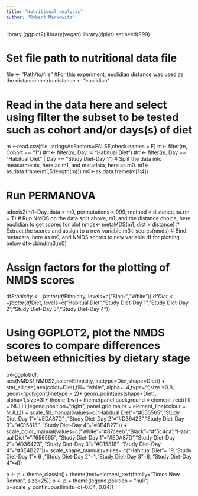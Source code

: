 ```yaml
---
title: "Nutritional analysis"
author: "Robert Markowitz"
---
```


library (ggplot2)
library(vegan)
library(dplyr)
set.seed(999)

# Set file path to nutritional data file 
file <- "Path/to/file"
#For this experiment, euclidian distance was used as the distance metric
distance <- "euclidian"

# Read in the data here and select using filter the subset to be tested such as cohort and/or days(s) of diet
m <-read.csv(file, stringsAsFactors=FALSE,check.names = F)
m<- filter(m, Cohort == "1")
#m<- filter(m, Day != "Habitual Diet")
#m<- filter(m, Day == "Habitual Diet" | Day == "Study Diet-Day 1")
# Split the data into measurments, here as m1, and metadata, here as m0.
m1<-as.data.frame(m[,5:length(m)])
m0<-as.data.frame(m[1:4])

# Run PERMANOVA 
adonis2(m1~Day, data = m0, permutations = 999, method = distance,na.rm = T) 
# Run NMDS on the data split above, m1, and the distance choice, here euclidian to get scores for plot
nmds<- metaMDS(m1, dist = distance)
# Extract the scores and assign to a new variable
m3<-scores(nmds)
# Bind metadata, here as m0, and NMDS scores to new variable df for plotting below
df<-cbind(m3,m0)

# Assign factors for the plotting of NMDS scores 
df$Ethnicity <- factor(df$Ethnicity, levels=c("Black","White"))
df$Diet <- factor(df$Diet, levels=c("Habitual Diet","Study Diet-Day 1","Study Diet-Day 2","Study Diet-Day 3","Study Diet-Day 4"))


# Using GGPLOT2, plot the NMDS scores to compare differences between ethnicities by dietary stage 

p<-ggplot(df, aes(NMDS1,NMDS2,color=Ethnicity,linetype=Diet,shape=Diet)) +
  stat_ellipse( aes(color=Diet),fill= "white", alpha= .4,type='t',size =0.8, geom="polygon",linetype = 2)+
  geom_point(aes(shape=Diet), alpha=1,size=3)+
  theme_bw()+
  theme(panel.background = element_rect(fill = NULL),legend.position="right",
          panel.grid.major = element_line(colour = NULL)) +
  scale_fill_manual(values=c("Habitual Diet"="#656565","Study Diet-Day 1"="#EDA87D"
                                  ,"Study Diet-Day 2"="#D36423","Study Diet-Day 3"="#C15818",
                                  "Study Diet-Day 4"="#8E4B27")) +
  scale_color_manual(values=c("White"="#87ceeb","Black"="#f5c4ca","Habitual Diet"="#656565",
                              "Study Diet-Day 1"="#EDA87D","Study Diet-Day 2"="#D36423",
                              "Study Diet-Day 3"="#C15818",
                              "Study Diet-Day 4"="#8E4B27"))+
  scale_shape_manual(values= c("Habitual Diet"= 19,"Study Diet-Day 1"= 6
                               ,"Study Diet-Day 2"=1,"Study Diet-Day 3"=8,
                               "Study Diet-Day 4"=4))

p <- p + theme_classic()+ theme(text=element_text(family="Times New Roman", size=25))
p <- p + theme(legend.position = "null")
p+scale_y_continuous(limits=c(-0.04, 0.04))
